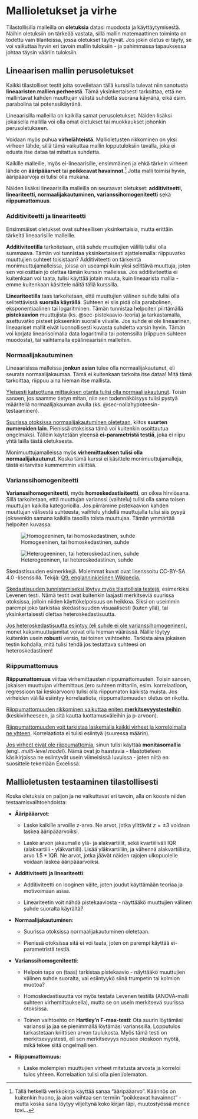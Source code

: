 # Mallioletukset ja virhe {#sec-mallioletukset}

Tilastollisilla malleilla on **oletuksia** datasi muodosta ja käyttäytymisestä. Näihin oletuksiin on tärkeää vastata, sillä mallin matemaattinen toiminta on todettu vain tilanteissa, jossa oletukset täyttyvät. Jos jokin oletus ei täyty, se voi vaikuttaa hyvin eri tavoin mallin tuloksiin - ja pahimmassa tapauksessa johtaa täysin vääriin tuloksiin.

## Lineaarisen mallin perusoletukset {#sec-lineaarisen-mallin-perusoletukset}

Kaikki tilastolliset testit joita sovelletaan tällä kurssilla tulevat niin sanotusta **lineaaristen mallien perheestä**. Tämä yksinkertaisesti tarkoittaa, että ne mallintavat kahden muuttujan välistä suhdetta suorana käyränä, eikä esim. parabolina tai potenssikäyränä.

Lineaarisilla malleilla on kaikilla samat perusoletukset. Näiden lisäksi jokaisella mallilla voi olla omat oletukset tai muokkaukset johonkin perusoletukseen.

Voidaan myös puhua **virhelähteistä**. Mallioletusten rikkominen on yksi virheen lähde, sillä tämä vaikuttaa mallin lopputuloksiin tavalla, joka ei edusta itse dataa tai mitattua suhdetta.

Kaikille malleille, myös ei-lineaarisille, ensimmäinen ja ehkä tärkein virheen lähde on **ääripääarvot** tai **poikkeavat havainnot**.[^mallioletukset-1] Jotta malli toimisi hyvin, ääripääarvoja ei tulisi olla mukana.

[^mallioletukset-1]: Tällä hetkellä verkkokirja käyttää sanaa "ääripääarvo". Käännös on kuitenkin huono, ja aion vaihtaa sen termiin "poikkeavat havainnot" - mutta koska sana löytyy viljeltynä koko kirjan läpi, muutostyössä menee tovi...

Näiden lisäksi lineaarisilla malleilla on seuraavat oletukset: **additiviteetti, lineariteetti, normaalijakautuminen, varianssihomogeniteetti** sekä **riippumattomuus**.

### Additiviteetti ja lineariteetti {#sec-additiviteetti-ja-lineariteetti-teoria}

Ensimmäiset oletukset ovat suhteellisen yksinkertaisia, mutta erittäin tärkeitä lineaarisille malleille.

**Additiviteetilla** tarkoitetaan, että suhde muuttujien välillä tulisi olla summaava. Tämän voi tunnistaa yksinkertaisesti ajattelemalla: riippuvatko muuttujien suhteet toisistaan? Additiviteetti on tärkeintä monimuuttujamalleissa, joissa on useampi kuin yksi selittävä muuttuja, joten sen voi osittain jo olettaa tämän kurssin malleissa. Jos additiviteettia ei kuitenkaan voi taata, tulisi käyttää jotain muuta, kuin lineaarista mallia - emme kuitenkaan käsittele näitä tällä kurssilla.

**Lineariteetilla** taas tarkoitetaan, että muuttujien välinen suhde tulisi olla selitettävissä **suoralla käyrällä**. Suhteen ei siis pidä olla parabolinen, eksponentiaalinen tai logaritminen. Tämän tunnistaa helpoiten piirtämällä **pistekaavion** muuttujista (ks. @sec-pistekaavio-teoria) ja tarkastamalla, asettuvatko pisteet jokseenkin suoralle viivalle. Jos suhde ei ole lineaarinen, lineaariset mallit eivät luonnollisesti kuvasta suhdetta varsin hyvin. Tämän voi korjata linearisoimalla data logaritmilla tai potenssilla (riippuen suhteen muodosta), tai vaihtamalla epälineaarisiin malleihin.

### Normaalijakautuminen {#sec-normaalijakautuminen-teoria}

Lineaarisissa malleissa **jonkun asian** tulee olla normaalijakautunut, eli seurata normaalijakaumaa. Tämä ei kuitenkaan tarkoita itse dataa! Mitä tämä tarkoittaa, riippuu aina hieman itse mallista.

[Yleisesti katsottuna mittauksen otanta tulisi olla normaalijakautunut]{.underline}. Toisin sanoen, jos saamme tietyn mitan, niin sen todennäköisyys tulisi pystyä määritellä normaalijakauman avulla (ks. @sec-nollahypoteesin-testaaminen).

[Suurissa otoksissa normaalijakautuminen oletetaan]{.underline}, kiitos **suurten numeroiden lain**. Pienissä otoksissa tämä voi kuitenkin osoittautua ongelmaksi. Tällöin käytetään yleensä **ei-parametristä testiä**, joka ei riipu yhtä lailla tästä oletuksesta.

Monimuuttujamalleissa myös **virhemittauksen tulisi olla normaalijakautunut**. Koska tämä kurssi ei käsittele monimuuttujamalleja, tästä ei tarvitse kummemmin välittää.

### Varianssihomogeniteetti {#sec-varianssihomogeniteetti-teoria}

**Varianssihomogeniteetti**, myös **homoskedastisiteetti**, on oikea hirviösana. Sillä tarkoitetaan, että muuttujan varianssi (vaihtelu) tulisi olla sama toisen muuttujan kaikilla kategorioilla. Jos piirrämme pistekaavion kahden muuttujan välisestä suhteesta, vaihtelu yhdellä muuttujalla tulisi siis pysyä jokseenkin samana kaikilla tasoilla toista muuttujaa. Tämän ymmärtää helpoiten kuvassa:

::: {#fig-skedastisiteetti layout-ncol="2"}
![Homogeeninen, tai homoskedastinen, suhde](../../pics/Homoscedasticity.png){fig-alt="Pistekaavio. Datapisteet esittävät homoskedastista suhdetta, ja asettuvat suoralle viivalle kaavion diagonaalille."}

![Heterogeeninen, tai heteroskedastinen, suhde](../../pics/Heteroscedasticity.png){fig-alt="Pistekaavio. Datapisteet esittävät heteroskedastista suhdetta, ja asettuvat trumpetin muotoon kaavion diagonaalille."}

Skedastisuuden esimerkkejä. Molemmat kuvat ovat lisenssoitu CC-BY-SA 4.0 -lisenssillä. Tekijä: [Q9, englanninkielinen Wikipedia.](https://en.wikipedia.org/wiki/User:Kokiri)
:::

[Skedastisuuden tunnistamiseksi löytyy myös tilastollisia testejä]{.underline}, esimerkiksi Levenen testi. Nämä testit ovat kuitenkin laajasti merkitseviä suurissa otoksissa, jolloin niiden käyttökelpoisuus on heikkoa. Siksi on useimmin parempi joko tarkistaa skedastisuuden visuaalisesti (kuten yllä), tai yksinkertaisesti olettaa heteroskedastisuutta.

[Jos heteroskedastisuutta esiintyy (eli suhde ei ole varianssihomogeninen)]{.underline}, monet kaksimuuttujamitat voivat olla hieman väärässä. Näille löytyy kuitenkin usein **robusti** versio, tai toinen vaihtoehto. Tarkista aina jokaisen testin kohdalla, mitä tulisi tehdä jos testattava suhteesi on heteroskedastinen!

### Riippumattomuus {#sec-riippumattomuus-teoria}

**Riippumattomuus** viittaa virhemittausten riippumattomuuten. Toisin sanoen, jokaisen muuttujan virhemittaus (ero suhteen mittariin, esim. korrelaatioon, regressioon tai keskiarvoon) tulisi olla riippumaton kaikista muista. Jos virheiden välillä esiintyy korrelaatiota, riippumattomuuden oletus on rikottu.

[Riippumattomuuden rikkominen vaikuttaa eniten **merkitsevyystesteihin**]{.underline} (keskivirheeseen, ja sitä kautta luottamusväleihin ja p-arvoon).

[Riippumattomuuden voit tarkistaa laskemalla kaikki virheet ja korreloimalla ne yhteen]{.underline}. Korrelaatiota ei tulisi esiintyä (suuressa määrin).

[Jos virheet eivät ole riippumattomia]{.underline}, sinun tulisi käyttää **monitasomallia** (engl. *multi-level model*). Nämä ovat jo haastavia - tilastotieteen käsikirjoissa ne esiintyvät usein viimeisissä luvuissa - joten niitä en suosittele tekemään Excelissä.

## Mallioletusten testaaminen tilastollisesti {#sec-mallioletusten-testaaminen-tilastollisesti}

Koska oletuksia on paljon ja ne vaikuttavat eri tavoin, alla on kooste niiden testaamisvaihtoehdoista:

-   **Ääripääarvot**:

    -   Laske kaikille arvoille z-arvo. Ne arvot, jotka ylittävät $z = \pm3$ voidaan laskea ääripääarvoiksi.

    -   Laske arvon jakaumalle ylä- ja alakvartiilit, sekä kvartiiliväli $\text{IQR}$ (alakvartiili - yläkvartiili). Lisää yläkvartiiliin, ja vähennä alakvartiilista, arvo $1.5 * \text{IQR}$. Ne arvot, jotka jäävät näiden rajojen ulkopuolelle voidaan laskea ääripääarvoiksi.

-   **Additiviteetti ja lineariteetti**:

    -   Additiviteetti on looginen väite, joten joudut käyttämään teoriaa ja motivoimaan asiaa.

    -   Lineariteetin voit nähdä pistekaaviosta - näyttääkö muuttujien välinen suhde suoralta käyrältä?

-   **Normaalijakautuminen**:

    -   Suurissa otoksissa normaalijakautuminen oletetaan.

    -   Pienissä otoksissa sitä ei voi taata, joten on parempi käyttää ei-parametristä testiä.

-   **Varianssihomogeniteetti**:

    -   Helpoin tapa on (taas) tarkistaa pistekaavio - näyttääkö muuttujien välinen suhde suoralta, vai esiintyykö siinä trumpetin tai kolmion muotoa?

    -   Homoskedastisuutta voi myös testata Levenen testillä (ANOVA-malli suhteen virhemittauksella), mutta se on usein merkitsevä suurissa otoksissa.

    -   Toinen vaihtoehto on **Hartley'n F-max-testi**: Ota suurin löytämäsi varianssi ja jaa se pienimmällä löytämäsi varianssilla. Lopputulos tarkastetaan kriittisen arvon taulukosta. Myös tämä testi on merkitsevyystesti, eli sen merkitsevyys nousee otoskoon myötä, mikä tekee siitä ongelmallisen.

-   **Riippumattomuus:**

    -   Laske molempien muuttujien virheet mitatusta arvosta ja korreloi tulos yhteen. Korrelaation tulisi olla pieni/olematon.
